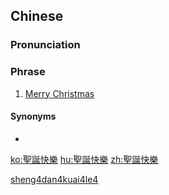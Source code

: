 {{also|圣诞快乐}}
==Chinese==
{{zh-forms|s=圣诞快乐|type=22}}

===Pronunciation===
{{zh-pron
|m=Shèngdàn kuàilè
|c=sing3 daan3 faai3 lok6
|ma=zh-cmn-聖誕快樂.ogg
|ca=zh-yue-聖誕快樂.ogg
|cat=ph
}}

===Phrase===
{{zh-phrase}}

# [[Merry Christmas]]

====Synonyms====
* {{zh-l|聖誕節快樂}}

[[Category:Chinese phrasebook|sheng4dan4kuai4le4]]

[[ko:聖誕快樂]]
[[hu:聖誕快樂]]
[[zh:聖誕快樂]]